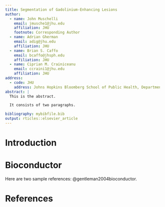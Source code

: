 ```yaml
---
title: Segmentation of Gadolinium-Enhancing Lesions
author:
  - name: John Muschelli
    email: jmusche1@jhu.edu
    affiliation: JHU
    footnote: Corresponding Author
  - name: Adrian Gherman
    email: adig@jhu.edu
    affiliation: JHU
  - name: Brian S. Caffo
    email: bcaffo@jhsph.edu
    affiliation: JHU
  - name: Ciprian M. Crainiceanu
    email: ccraini1@jhu.edu 
    affiliation: JHU
address:
  - code: JHU
    address: Johns Hopkins Bloomberg School of Public Health, Department of Biostatistics, 615 N Wolfe St, Baltimore, MD, 21205
abstract: |
  This is the abstract.

  It consists of two paragraphs.

bibliography: mybibfile.bib
output: rticles::elsevier_article
---
```



# Introduction



# Bioconductor

Here are two sample references: @gentleman2004bioconductor.

# References {#references .unnumbered}

